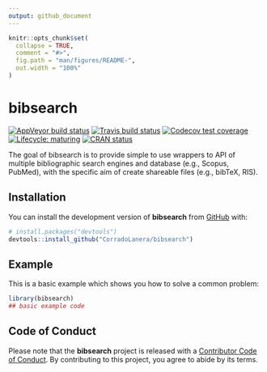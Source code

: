 ```yaml
---
output: github_document
---
```


<!-- README.md is generated from README.Rmd. Please edit that file -->

```r
knitr::opts_chunk$set(
  collapse = TRUE,
  comment = "#>",
  fig.path = "man/figures/README-",
  out.width = "100%"
)
```

# bibsearch

<!-- badges: start -->
[![AppVeyor build status](https://ci.appveyor.com/api/projects/status/github/CorradoLanera/bibsearch?branch=master&svg=true)](https://ci.appveyor.com/project/CorradoLanera/bibsearch)
[![Travis build status](https://travis-ci.org/CorradoLanera/bibsearch.svg?branch=master)](https://travis-ci.org/CorradoLanera/bibsearch)
[![Codecov test coverage](https://codecov.io/gh/CorradoLanera/bibsearch/branch/master/graph/badge.svg)](https://codecov.io/gh/CorradoLanera/bibsearch?branch=master)
[![Lifecycle: maturing](https://img.shields.io/badge/lifecycle-maturing-blue.svg)](https://www.tidyverse.org/lifecycle/#maturing)
[![CRAN status](https://www.r-pkg.org/badges/version/bibsearch)](https://CRAN.R-project.org/package=bibsearch)
<!-- badges: end -->

The goal of bibsearch is to provide simple to use wrappers to API of
multiple bibliographic search engines and database (e.g., Scopus,
PubMed), with the specific aim of create shareable files (e.g., bibTeX,
RIS).

## Installation

You can install the development version of **bibsearch** from
[GitHub](https://github.com) with:

``` r
# install.packages("devtools")
devtools::install_github("CorradoLanera/bibsearch")
```

## Example

This is a basic example which shows you how to solve a common problem:

```r
library(bibsearch)
## basic example code
```

## Code of Conduct
Please note that the **bibsearch** project is released with a
[Contributor Code of Conduct](.github/CODE_OF_CONDUCT.md).
By contributing to this project, you agree to abide by its terms.
